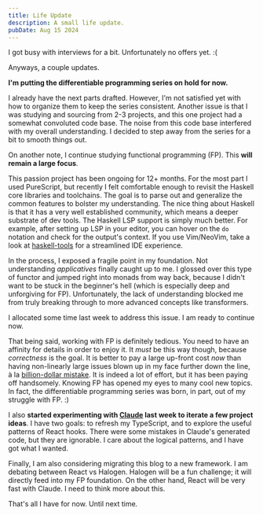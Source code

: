 ```yaml
---
title: Life Update
description: A small life update.
pubDate: Aug 15 2024
---
```


I got busy with interviews for a bit. Unfortunately no offers yet. :(

Anyways, a couple updates.

**I'm putting the differentiable programming series on hold for now.** 

I already have the next parts drafted. However, I'm not satisfied yet with how to organize them to keep the series consistent. Another issue is that I was studying and sourcing from 2-3 projects, and this one project had a somewhat convoluted code base. The noise from this code base interfered with my overall understanding. I decided to step away from the series for a bit to smooth things out.

On another note, I continue studying functional programming (FP). This **will remain a large focus**.

This passion project has been ongoing for 12+ months. For the most part I used PureScript, but recently I felt comfortable enough to revisit the Haskell core libraries and toolchains. The goal is to parse out and generalize the common features to bolster my understanding. The nice thing about Haskell is that it has a very well established community, which means a deeper substrate of dev tools. The Haskell LSP support is simply much better. For example, after setting up LSP in your editor, you can hover on the `do` notation and check for the output's context. If you use Vim/NeoVim, take a look at [haskell-tools](https://github.com/mrcjkb/haskell-tools.nvim) for a streamlined IDE experience.

In the process, I exposed a fragile point in my foundation. Not understanding *applicatives* finally caught up to me. I glossed over this type of functor and jumped right into monads from way back, because I didn't want to be stuck in the beginner's hell (which is especially deep and unforgiving for FP). Unfortunately, the lack of understanding blocked me from truly breaking through to more advanced concepts like transformers.

I allocated some time last week to address this issue. I am ready to continue now.

That being said, working with FP is definitely tedious. You need to have an affinity for details in order to enjoy it. It *must* be this way though, because *correctness* is the goal. It is better to pay a large up-front cost *now* than having non-linearly large issues blown up in my face further down the line, à la [billion-dollar mistake](https://news.ycombinator.com/item?id=12427069). It is indeed a lot of effort, but it has been paying off handsomely. Knowing FP has opened my eyes to many cool new topics. In fact, the differentiable programming series was born, in part, out of my struggle with FP. :)


I also **started experimenting with [Claude](https://claude.ai/) last week to iterate a few project ideas**. I have two goals: to refresh my TypeScript, and to explore the useful patterns of React hooks. There were some mistakes in Claude's generated code, but they are ignorable. I care about the logical patterns, and I have got what I wanted.

Finally, I am also considering migrating this blog to a new framework. I am debating between React vs Halogen. Halogen will be a fun challenge; it will directly feed into my FP foundation. On the other hand, React will be very fast with Claude. I need to think more about this.

That's all I have for now. Until next time.
